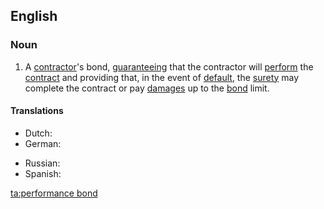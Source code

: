 ==English==

===Noun===
{{en-noun|head=[[performance]] [[bond]]}}

# {{context|legal|lang=en}} A [[contractor]]'s bond, [[guarantee]]ing that the contractor will [[perform]] the [[contract]] and providing that, in the event of [[default]], the [[surety]] may complete the contract or pay [[damages]] up to the [[bond]] limit.

====Translations====
{{trans-top|a contractor's bond}}
* Dutch: {{t|nl|dwangsom|f}}
* German: {{t|de|Erfüllungsgarantie|f}}
{{trans-mid}}
* Russian: {{t|ru|гарантия исполнения обязательств|f|tr=garántija ispolnénija objazátel’stv}}
* Spanish: {{t|es|fianza de cumplimiento|f}}
{{trans-bottom}}

[[ta:performance bond]]